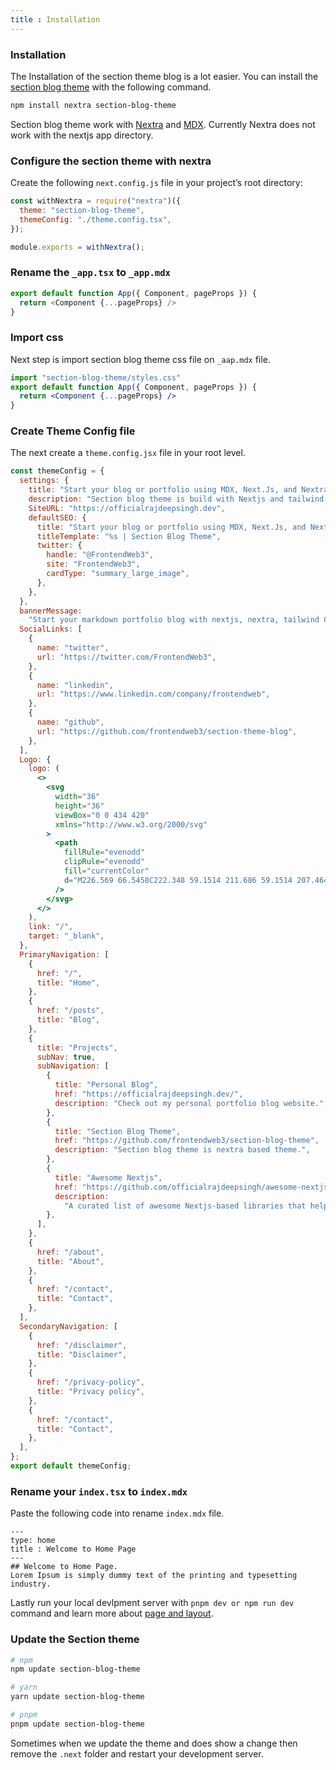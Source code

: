```yaml
---
title : Installation
---
```


<Steps>

### Installation
The Installation of the section theme blog is a lot easier. You can install the [section blog theme](https://www.npmjs.com/package/section-blog-theme) with the following command.

```bash npm2yarn
npm install nextra section-blog-theme
```

Section blog theme work with [Nextra](https://nextra.site/) and [MDX](https://mdxjs.com/). Currently Nextra does not work with the nextjs app directory.

### Configure the section theme with nextra

Create the following `next.config.js` file in your project’s root directory:

```jsx {2-3} copy filename="next.config.js"
const withNextra = require("nextra")({
  theme: "section-blog-theme",
  themeConfig: "./theme.config.tsx",
});

module.exports = withNextra(); 
```
### Rename the `_app.tsx` to `_app.mdx`

```javascript
export default function App({ Component, pageProps }) {
  return <Component {...pageProps} />
}
```

### Import css
Next step is import section blog theme css file on `_aap.mdx` file.
```jsx {1-1} filename="_aap.mdx"
import "section-blog-theme/styles.css"
export default function App({ Component, pageProps }) {
  return <Component {...pageProps} />
}
```

### Create Theme Config file

The next create a `theme.config.jsx` file in your root level.

```jsx copy filename="theme.config.jsx"
const themeConfig = {
  settings: {
    title: "Start your blog or portfolio using MDX, Next.Js, and Nextra.",
    description: "Section blog theme is build with Nextjs and tailwind css.",
    SiteURL: "https://officialrajdeepsingh.dev",
    defaultSEO: {
      title: "Start your blog or portfolio using MDX, Next.Js, and Nextra.",
      titleTemplate: "%s | Section Blog Theme",
      twitter: {
        handle: "@FrontendWeb3",
        site: "FrontendWeb3",
        cardType: "summary_large_image",
      },
    },
  },
  bannerMessage:
    "Start your markdown portfolio blog with nextjs, nextra, tailwind CSS, and Shadcn UI using <a style='margin: 0px 4px;text-decoration:underline;' target='_blank' href='https://www.npmjs.com/package/section-blog-theme'>  the section blog theme. </a>",
  SocialLinks: [
    {
      name: "twitter",
      url: "https://twitter.com/FrontendWeb3",
    },
    {
      name: "linkedin",
      url: "https://www.linkedin.com/company/frontendweb",
    },
    {
      name: "github",
      url: "https://github.com/frontendweb3/section-theme-blog",
    },
  ],
  Logo: {
    logo: (
      <>
        <svg
          width="36"
          height="36"
          viewBox="0 0 434 420"
          xmlns="http://www.w3.org/2000/svg"
        >
          <path
            fillRule="evenodd"
            clipRule="evenodd"
            fill="currentColor"
            d="M226.569 66.5458C222.348 59.1514 211.686 59.1514 207.464 66.5458L63.4636 318.753C59.2767 326.086 64.5719 335.207 73.0163 335.207H361.018C369.462 335.207 374.757 326.086 370.57 318.753L226.569 66.5458ZM217.017 270.333C235.355 270.333 250.221 256.557 250.221 239.563C250.221 222.57 235.355 208.793 217.017 208.793C198.679 208.793 183.813 222.57 183.813 239.563C183.813 256.557 198.679 270.333 217.017 270.333Z"
          />
        </svg>
      </>
    ),
    link: "/",
    target: "_blank",
  },
  PrimaryNavigation: [
    {
      href: "/",
      title: "Home",
    },
    {
      href: "/posts",
      title: "Blog",
    },
    {
      title: "Projects",
      subNav: true,
      subNavigation: [
        {
          title: "Personal Blog",
          href: "https://officialrajdeepsingh.dev/",
          description: "Check out my personal portfolio blog website.",
        },
        {
          title: "Section Blog Theme",
          href: "https://github.com/frontendweb3/section-blog-theme",
          description: "Section blog theme is nextra based theme.",
        },
        {
          title: "Awesome Nextjs",
          href: "https://github.com/officialrajdeepsingh/awesome-nextjs",
          description:
            "A curated list of awesome Nextjs-based libraries that help build small and large-scale applications with next.js.",
        },
      ],
    },
    {
      href: "/about",
      title: "About",
    },
    {
      href: "/contact",
      title: "Contact",
    },
  ],
  SecondaryNavigation: [
    {
      href: "/disclaimer",
      title: "Disclaimer",
    },
    {
      href: "/privacy-policy",
      title: "Privacy policy",
    },
    {
      href: "/contact",
      title: "Contact",
    },
  ],
};
export default themeConfig;
```

### Rename your `index.tsx` to `index.mdx`

Paste the following code into rename `index.mdx` file.

```mdx
---
type: home
title : Welcome to Home Page
---
## Welcome to Home Page.
Lorem Ipsum is simply dummy text of the printing and typesetting industry.
```

Lastly run your local devlpment server with `pnpm dev or npm run dev ` command and learn more about [page and layout](/docs/page-configuration).
</Steps>

### Update the Section theme
```bash
# npm
npm update section-blog-theme

# yarn
yarn update section-blog-theme

# pnpm
pnpm update section-blog-theme
```
Sometimes when we update the theme and does show a change then remove the `.next` folder and restart your development server.